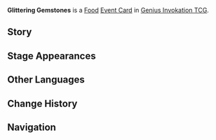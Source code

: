 {{About|the [[Genius Invokation TCG]] Event Card|the [[Food]]|Glittering Gemstones}}
{{Genius Invokation TCG Infobox
|id          = 333017
|title       = Glittering Gemstones
|image       = Glittering Gemstones Event Card.png
|type        = Event Card
|group       = Food
|matching    = 1
|effect      = The target character gains 1 additional Max HP.
|source1     = {{Sold By}}
}}
'''Glittering Gemstones''' is a [[Food Card|Food]] [[Event Card]] in [[Genius Invokation TCG]].

==Story==
{{Description|Multicolored biscuits. The sour and sweet jam gives off the clear luster of crystalline form, adding a shine to the crunchy treats. Such radiance! Such tastiness! What could this be but equal even to the most precious jewels?|title=Glittering Gemstones}}

==Stage Appearances==
{{Genius Invokation TCG Stage Appearances}}

==Other Languages==
{{Other Languages|Transclude=Glittering Gemstones}}

==Change History==
{{Change History|5.2}}

==Navigation==
{{Genius Invokation TCG Navbox|Event Card}}